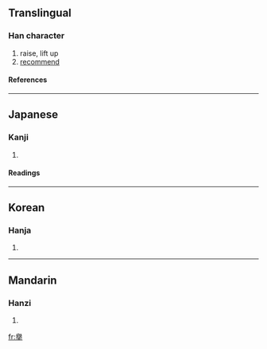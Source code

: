 {{see|舉|挙|举}}

==Translingual==
===Han character===
{{Han char|rn=64|rad=手|as=14|sn=18|four=|canj=竹金手 (HCQ), X竹金手 (XHCQ)}}
# raise, lift up
# [[recommend]]
====References====
{{Han ref|kx=0460.100|dkj=12863|dj=0808.300|hdz=31966.010|uh=64E7|ud=25831}}

----
==Japanese==
===Kanji===
{{ja-kanji|grade=|rs=手14}}
# {{defn|Japanese}} 
====Readings====
{{ja-readings|on=[[きょ]] (kyo)|kun=[[あげる]] (ageru)}}

----
==Korean==
===Hanja===
{{ko-hanja|hangeul=거|eumhun=|rv=geo|mr=kŏ|y=ke}}
# {{defn|Korean}}

----
==Mandarin==
===Hanzi===
{{cmn-hanzi|pin=[[jǔ]] ([[ju3]])|wg=chü<sup>3</sup>}}
# {{defn|Mandarin}}

[[fr:擧]]